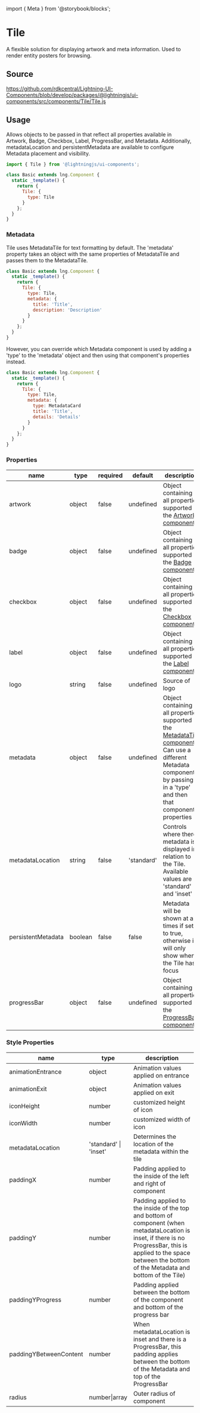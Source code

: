 ﻿import { Meta } from '@storybook/blocks';

<Meta of={TileStories} />

# Tile

A flexible solution for displaying artwork and meta information. Used to render entity posters for browsing.

## Source

https://github.com/rdkcentral/Lightning-UI-Components/blob/develop/packages/@lightningjs/ui-components/src/components/Tile/Tile.js

## Usage

Allows objects to be passed in that reflect all properties available in Artwork, Badge, Checkbox, Label, ProgressBar, and Metadata. Additionally, metadataLocation and persistentMetadata are available to configure Metadata placement and visibility.

```js
import { Tile } from '@lightningjs/ui-components';

class Basic extends lng.Component {
  static _template() {
    return {
      Tile: {
        type: Tile
      }
    };
  }
}
```

### Metadata

Tile uses MetadataTile for text formatting by default. The 'metadata' property takes an object with the same properties of MetadataTile and passes them to the MetadataTile.

```js
class Basic extends lng.Component {
  static _template() {
    return {
      Tile: {
        type: Tile,
        metadata: {
          title: 'Title',
          description: 'Description'
        }
      }
    };
  }
}
```

However, you can override which Metadata component is used by adding a 'type' to the 'metadata' object and then using that component's properties instead.

```js
class Basic extends lng.Component {
  static _template() {
    return {
      Tile: {
        type: Tile,
        metadata: {
          type: MetadataCard
          title: 'Title',
          details: 'Details'
        }
      }
    };
  }
}
```

### Properties

| name               | type    | required | default    | description                                                                                                                                                                                                                             |
| ------------------ | ------- | -------- | ---------- | --------------------------------------------------------------------------------------------------------------------------------------------------------------------------------------------------------------------------------------- |
| artwork            | object  | false    | undefined  | Object containing all properties supported in the [Artwork component](?path=/docs/components-artwork--artwork)                                                                                                                          |
| badge              | object  | false    | undefined  | Object containing all properties supported in the [Badge component](?path=/docs/components-badge--text)                                                                                                                                 |
| checkbox           | object  | false    | undefined  | Object containing all properties supported in the [Checkbox component](?path=/docs/components-checkbox--checkbox)                                                                                                                       |
| label              | object  | false    | undefined  | Object containing all properties supported in the [Label component](?path=/docs/components-label--label)                                                                                                                                |
| logo               | string  | false    | undefined  | Source of logo                                                                                                                                                                                                                          |
| metadata           | object  | false    | undefined  | Object containing all properties supported in the [MetadataTile component](?path=/docs/components-metadatatile--metadata-tile)<br /> Can use a different Metadata component by passing in a 'type' and then that component's properties |
| metadataLocation   | string  | false    | 'standard' | Controls where there metadata is displayed in relation to the Tile. Available values are 'standard' and 'inset'                                                                                                                         |
| persistentMetadata | boolean | false    | false      | Metadata will be shown at all times if set to true, otherwise it will only show when the Tile has focus                                                                                                                                 |
| progressBar        | object  | false    | undefined  | Object containing all properties supported in the [ProgressBar component](?path=/docs/components-progressbar--progress-bar)                                                                                                             |

### Style Properties

| name                   | type                  | description                                                                                                                                                                                                           |
| ---------------------- | --------------------- | --------------------------------------------------------------------------------------------------------------------------------------------------------------------------------------------------------------------- |
| animationEntrance      | object                | Animation values applied on entrance                                                                                                                                                                                  |
| animationExit          | object                | Animation values applied on exit                                                                                                                                                                                      |
| iconHeight             | number                | customized height of icon                                                                                                                                                                                             |
| iconWidth              | number                | customized width of icon                                                                                                                                                                                              |
| metadataLocation       | 'standard' \| 'inset' | Determines the location of the metadata within the tile                                                                                                                                                               |
| paddingX               | number                | Padding applied to the inside of the left and right of component                                                                                                                                                      |
| paddingY               | number                | Padding applied to the inside of the top and bottom of component (when metadataLocation is inset, if there is no ProgressBar, this is applied to the space between the bottom of the Metadata and bottom of the Tile) |
| paddingYProgress       | number                | Padding applied between the bottom of the component and bottom of the progress bar                                                                                                                                    |
| paddingYBetweenContent | number                | When metadataLocation is inset and there is a ProgressBar, this padding applies between the bottom of the Metadata and top of the ProgressBar                                                                         |
| radius                 | number\|array         | Outer radius of component                                                                                                                                                                                             |
